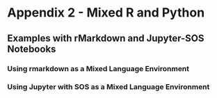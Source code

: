 # Appendix 2 - Mixed R and Python

## Examples with rMarkdown and Jupyter-SOS Notebooks

### Using rmarkdown as a Mixed Language Environment


### Using Jupyter with SOS as a Mixed Language Environment

